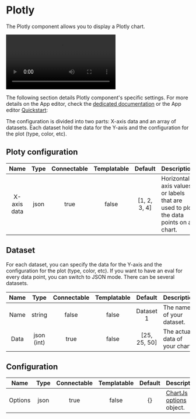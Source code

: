 
# Plotly

The Plotly component allows you to display a Plotly chart.

<video
	className="border-2 rounded-lg object-cover w-full h-full dark:border-gray-800"
	autoPlay
	controls
	src="/videos/plotly_config.mp4"
	alt="Plotly chart"
/>
<br />

The following section details Plotly component's specific settings. For more details on the App editor, check the [dedicated documentation](../0_app_editor/index.mdx) or the App editor [Quickstart](../../getting_started/7_apps_quickstart/index.mdx):

<div className="grid grid-cols-2 gap-6 mb-4">
	<DocCard
		color="orange"
		title="App editor Documentation"
		description="The app editor is a low-code builder to create custom User Interfaces with a mix of drag-and-drop and code."
		href="/docs/apps/app_editor"
	/>
	<DocCard
		color="orange"
		title="Apps quickstart"
		description="Learn how to build your first app in a matter of minutes."
		href="/docs/getting_started/apps_quickstart"
	/>
</div>

The configuration is divided into two parts: X-axis data and an array of datasets. Each dataset hold the data for the Y-axis and the configuration for the plot (type, color, etc).

## Ploty configuration

|    Name     | Type | Connectable | Templatable |   Default    | Description                                                                        |
| :---------: | :--: | :---------: | :---------: | :----------: | ---------------------------------------------------------------------------------- |
| X-axis data | json |    true     |    false    | [1, 2, 3, 4] | Horizontal axis values or labels that are used to plot the data points on a chart. |

## Dataset

For each dataset, you can specify the data for the Y-axis and the configuration for the plot (type, color, etc). If you want to have an eval for every data point, you can switch to JSON mode. There can be several datasets.

| Name |    Type    | Connectable | Templatable |   Default    | Description                    |
| :--: | :--------: | :---------: | :---------: | :----------: | ------------------------------ |
| Name |   string   |    false    |    false    |  Dataset 1   | The name of your dataset.      |
| Data | json (int) |    true     |    false    | [25, 25, 50] | The actual data of your chart. |

## Configuration

|  Name   | Type | Connectable | Templatable | Default | Description                                                                         |
| :-----: | :--: | :---------: | :---------: | :-----: | ----------------------------------------------------------------------------------- |
| Options | json |    true     |    false    |   {}    | [ChartJs options](https://www.chartjs.org/docs/latest/general/options.html) object. |
